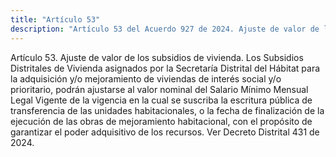 ```yaml
---
title: "Artículo 53"
description: "Artículo 53 del Acuerdo 927 de 2024. Ajuste de valor de los subsidios de vivienda."
---
```


Artículo 53. Ajuste de valor de los subsidios de vivienda. Los Subsidios Distritales de Vivienda asignados por la Secretaría Distrital del Hábitat para la adquisición y/o mejoramiento de viviendas de interés social y/o prioritario, podrán ajustarse al valor nominal del Salario Mínimo Mensual Legal Vigente de la vigencia en la cual se suscriba la escritura pública de transferencia de las unidades habitacionales, o la fecha de finalización de la ejecución de las obras de mejoramiento habitacional, con el propósito de garantizar el poder adquisitivo de los recursos.
Ver Decreto Distrital 431 de 2024.